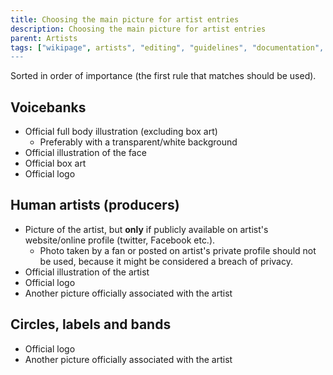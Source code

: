 ---
title: Choosing the main picture for artist entries
description: Choosing the main picture for artist entries
parent: Artists
tags: ["wikipage", artists", "editing", "guidelines", "documentation", "vocadb"]
---

Sorted in order of importance (the first rule that matches should be used).

## Voicebanks

* Official full body illustration (excluding box art)
    * Preferably with a transparent/white background
* Official illustration of the face
* Official box art
* Official logo

## Human artists (producers)

* Picture of the artist, but **only** if publicly available on artist's website/online profile (twitter, Facebook etc.).
    * Photo taken by a fan or posted on artist's private profile should not be used, 
because it might be considered a breach of privacy.
* Official illustration of the artist
* Official logo
* Another picture officially associated with the artist

## Circles, labels and bands
* Official logo
* Another picture officially associated with the artist